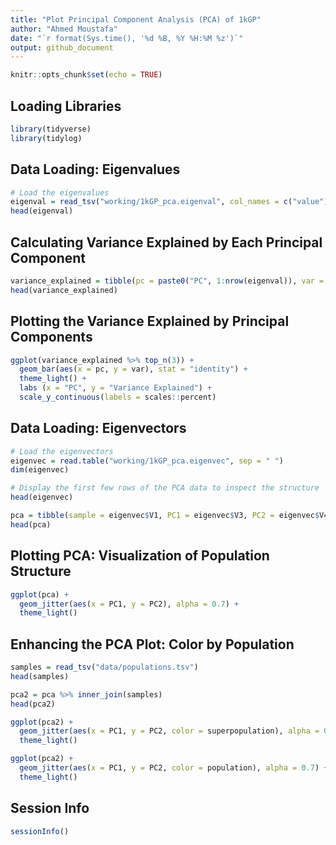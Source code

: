 ```yaml
---
title: "Plot Principal Component Analysis (PCA) of 1kGP"
author: "Ahmed Moustafa"
date: "`r format(Sys.time(), '%d %B, %Y %H:%M %z')`"
output: github_document
---
```


```r
knitr::opts_chunk$set(echo = TRUE)
```

## Loading Libraries

```r
library(tidyverse)
library(tidylog)
```

## Data Loading: Eigenvalues

```r
# Load the eigenvalues
eigenval = read_tsv("working/1kGP_pca.eigenval", col_names = c("value"))
head(eigenval)
```

## Calculating Variance Explained by Each Principal Component

```r
variance_explained = tibble(pc = paste0("PC", 1:nrow(eigenval)), var = eigenval$value / sum(eigenval))
head(variance_explained)
```

## Plotting the Variance Explained by Principal Components

```r
ggplot(variance_explained %>% top_n(3)) + 
  geom_bar(aes(x = pc, y = var), stat = "identity") + 
  theme_light() +
  labs (x = "PC", y = "Variance Explained") +
  scale_y_continuous(labels = scales::percent)
```

## Data Loading: Eigenvectors

```r
# Load the eigenvectors
eigenvec = read.table("working/1kGP_pca.eigenvec", sep = " ")
dim(eigenvec)
```

```r
# Display the first few rows of the PCA data to inspect the structure
head(eigenvec)
```

```r
pca = tibble(sample = eigenvec$V1, PC1 = eigenvec$V3, PC2 = eigenvec$V4, PC3 = eigenvec$V5)
head(pca)
```
## Plotting PCA: Visualization of Population Structure

```r
ggplot(pca) + 
  geom_jitter(aes(x = PC1, y = PC2), alpha = 0.7) + 
  theme_light()
```

## Enhancing the PCA Plot: Color by Population

```r
samples = read_tsv("data/populations.tsv")
head(samples)
```
```r
pca2 = pca %>% inner_join(samples)
head(pca2)
```
```r
ggplot(pca2) + 
  geom_jitter(aes(x = PC1, y = PC2, color = superpopulation), alpha = 0.7) + 
  theme_light()
```

```r
ggplot(pca2) + 
  geom_jitter(aes(x = PC1, y = PC2, color = population), alpha = 0.7) + 
  theme_light()
```

## Session Info

```r
sessionInfo()
```
